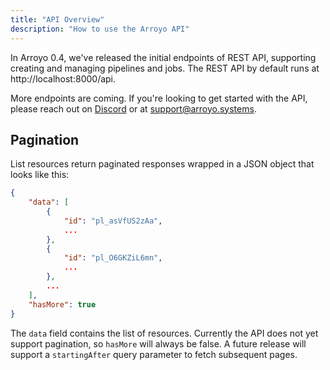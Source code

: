 ```yaml
---
title: "API Overview"
description: "How to use the Arroyo API"
---
```


In Arroyo 0.4, we've released the initial endpoints of REST API, supporting
creating and managing pipelines and jobs. The REST API by default runs at
http://localhost:8000/api.

More endpoints are coming. If you're looking to get started with the API, please
reach out on [Discord](https://discord.gg/cjCr5rVmyR) or at
support@arroyo.systems.

## Pagination

List resources return paginated responses wrapped in a JSON object that looks
like this:

```json
{
    "data": [
        {
            "id": "pl_asVfUS2zAa",
            ...
        },
        {
            "id": "pl_O6GKZiL6mn",
            ...
        },
        ...
    ],
    "hasMore": true
}
```

The `data` field contains the list of resources.
Currently the API does not yet support pagination,
so `hasMore` will always be false.
A future release will support a `startingAfter` query parameter
to fetch subsequent pages.
